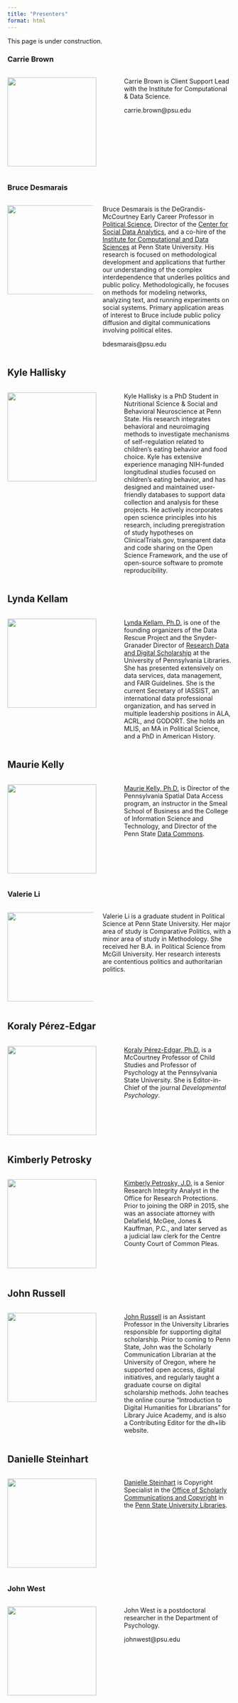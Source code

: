 ```yaml
---
title: "Presenters"
format: html
---
```


::: {.callout-warning}
This page is under construction.
:::

### Carrie Brown

:::: {.columns}
::: {.column width=50%}
![](include/img/brown-carrie.jpg){width=200px height=200px}
:::
::: {.column width=50%}
Carrie Brown is Client Support Lead with the Institute for Computational & Data Science.

carrie.brown@psu.edu
:::
::::


### Bruce Desmarais

:::: {.columns}
::: {.column width=40%}
![](include/img/desmarais-bruce.jpeg){width=200px height=200px}
:::
::: {.column width=60%}
Bruce Desmarais is the DeGrandis-McCourtney Early Career Professor in [Political Science](https://polisci.la.psu.edu), Director of the [Center for Social Data Analytics](https://soda.la.psu.edu), and a co-hire of the [Institute for Computational and Data Sciences](https://icds.psu.edu) at Penn State University. His research is focused on methodological development and applications that further our understanding of the complex interdependence that underlies politics and public policy. Methodologically, he focuses on methods for modeling networks, analyzing text, and running experiments on social systems. Primary application areas of interest to Bruce include public policy diffusion and digital communications involving political elites.

bdesmarais@psu.edu
:::
::::

## Kyle Hallisky {-}

:::: {.columns}
::: {.column width=50%}
![](include/img/generic-ps-shield-blue-gradient.jpg){width=200px height=200px}
:::
::: {.column width=50%}
Kyle Hallisky is a PhD Student in Nutritional Science & Social and Behavioral Neuroscience at Penn State. His research integrates behavioral and neuroimaging methods to investigate mechanisms of self-regulation related to children's eating behavior and food choice. Kyle has extensive experience managing NIH-funded longitudinal studies focused on children's eating behavior, and has designed and maintained user-friendly databases to support data collection and analysis for these projects. He actively incorporates open science principles into his research, including preregistration of study hypotheses on ClinicalTrials.gov, transparent data and code sharing on the Open Science Framework, and the use of open-source software to promote reproducibility.
:::
::::

## Lynda Kellam {-}

:::: {.columns}
::: {.column width=50%}
![](include/img/kellam-lynda.jpg){width=200px height=200px}
:::
::: {.column width=50%}
[Lynda Kellam, Ph.D.](https://www.library.upenn.edu/staff/lynda-kellam) is one of the founding organizers of the Data Rescue Project and the Snyder-Granader Director of [Research Data and Digital Scholarship](https://www.library.upenn.edu/rdds) at the University of Pennsylvania Libraries. She has presented extensively on data services, data management, and FAIR Guidelines. She is the current Secretary of IASSIST, an international data professional organization, and has served in multiple leadership positions in ALA, ACRL, and GODORT. She holds an MLIS, an MA in Political Science, and a PhD in American History.
:::
::::

## Maurie Kelly {-}

:::: {.columns}
::: {.column width=50%}
![](include/img/kelly-maurie.jpeg){width=200px height=200px}
:::
::: {.column width=50%}
[Maurie Kelly, Ph.D.](https://iee.psu.edu/people/maurie-kelly) is Director of the Pennsylvania Spatial Data Access program, an instructor in the Smeal School of Business and the College of Information Science and Technology, and Director of the Penn State [Data Commons](https://www.datacommons.psu.edu).
:::
::::

### Valerie Li {-}

:::: {.columns}
::: {.column width=40%}
![](include/img/li-valerie.jpeg){width=200px height=200px}
:::
::: {.column width=60%}
Valerie Li is a graduate student in Political Science at Penn State University. Her major area of study is Comparative Politics, with a minor area of study in Methodology. She received her B.A. in Political Science from McGill University. Her research interests are contentious politics and authoritarian politics.
:::
::::

## Koraly Pérez-Edgar {-}

:::: {.columns}
::: {.column width=50%}
![](include/img/perez-edgar-koraly.jpeg){width=200px height=200px}
:::
::: {.column width=50%}
[Koraly Pérez-Edgar, Ph.D.](https://psych.la.psu.edu/people/kxp24/) is a McCourtney Professor of Child Studies and Professor of Psychology at the Pennsylvania State University. She is Editor-in-Chief of the journal *Developmental Psychology*.
:::
::::

## Kimberly Petrosky {-}

:::: {.columns}
::: {.column width=50%}
![](include/img/petrosky-kim.png){width=200px height=200px}
:::
::: {.column width=50%}
[Kimberly Petrosky, J.D.](https://researchsupport.psu.edu/orp-staff/kim-petrosky/) is a Senior Research Integrity Analyst in the Office for Research Protections. Prior to joining the ORP in 2015, she was an associate attorney with Delafield, McGee, Jones & Kauffman, P.C., and later served as a judicial law clerk for the Centre County Court of Common Pleas.
:::
::::


## John Russell {-}

:::: {.columns}
::: {.column width=50%}
![](include/img/russell-john.png){width=200px height=200px}
:::
::: {.column width=50%}
[John Russell](https://chi.la.psu.edu/people/john-russell/) is an Assistant Professor in the University Libraries responsible for supporting digital scholarship. Prior to coming to Penn State, John was the Scholarly Communication Librarian at the University of Oregon, where he supported open access, digital initiatives, and regularly taught a graduate course on digital scholarship methods. John teaches the online course "Introduction to Digital Humanities for Librarians" for Library Juice Academy, and is also a Contributing Editor for the dh+lib website.
:::
::::

## Danielle Steinhart {-}

:::: {.columns}
::: {.column width=50%}
![](include/img/generic-ps-shield-blue-gradient.jpg){width=200px height=200px}
:::
::: {.column width=50%}
[Danielle Steinhart](https://libraries.psu.edu/directory/djs7648) is Copyright Specialist in the [Office of Scholarly Communications and Copyright](https://libraries.psu.edu/about/departments/office-scholarly-communications-and-copyright) in the [Penn State University Libraries](https://libraries.psu.edu).
:::
::::

### John West

:::: {.columns}
::: {.column width=50%}
![](include/img/west-john.jpg){width=200px height=200px}
:::
::: {.column width=50%}
John West is a postdoctoral researcher in the Department of Psychology.

johnwest@psu.edu
:::
::::
